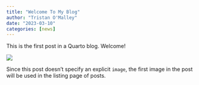 ```yaml
---
title: "Welcome To My Blog"
author: "Tristan O'Malley"
date: "2023-03-10"
categories: [news]
---
```


This is the first post in a Quarto blog. Welcome!

![](thumbnail.jpg)

Since this post doesn't specify an explicit `image`, the first image in the post will be used in the listing page of posts.

